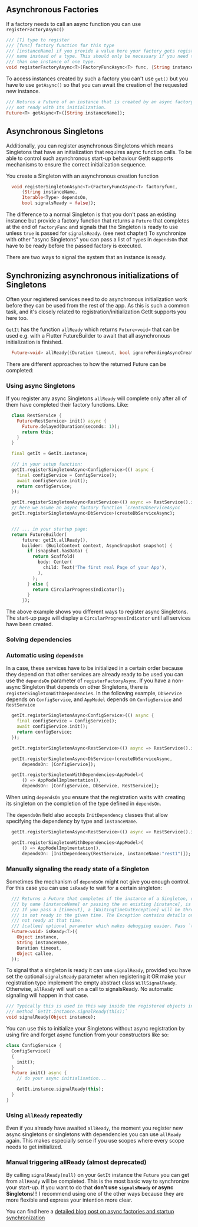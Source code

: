 
## Asynchronous Factories

If a factory needs to call an async function you can use `registerFactoryAsync()`

```dart
/// [T] type to register
/// [func] factory function for this type
/// [instanceName] if you provide a value here your factory gets registered with that
/// name instead of a type. This should only be necessary if you need to register more
/// than one instance of one type.
void registerFactoryAsync<T>(FactoryFuncAsync<T> func, {String instanceName});
```

To access instances created by such a factory you can't use `get()` but you have to use `getAsync()` so that
you can await the creation of the requested new instance.

```dart
/// Returns a Future of an instance that is created by an async factory or a Singleton that is
/// not ready with its initialization.
Future<T> getAsync<T>([String instanceName]);
```

## Asynchronous Singletons

Additionally, you can register asynchronous Singletons which means Singletons that have an initialization that requires async function calls. To be able to control such asynchronous start-up behaviour GetIt supports mechanisms to ensure the correct initialization sequence.

You create a Singleton with an asynchronous creation function

```dart
  void registerSingletonAsync<T>(FactoryFuncAsync<T> factoryfunc,
      {String instanceName,
      Iterable<Type> dependsOn,
      bool signalsReady = false});
```

The difference to a normal Singleton is that you don't pass an existing instance but provide a factory function
that returns a `Future` that completes at the end of `factoryFunc` and signals that the Singleton is ready to use unless `true` is passed for `signalsReady`. (see next chapter)
To synchronize with other "async Singletons" you can pass a list of `Type`s in `dependsOn` that have to be ready before the passed factory is executed.

There are two ways to signal the system that an instance is ready.

## Synchronizing asynchronous initializations of Singletons

Often your registered services need to do asynchronous initialization work before they can be used from the rest of the app. As this is such a common task, and it's closely related to registration/initialization GetIt supports you here too.

`GetIt` has the function `allReady` which returns `Future<void>` that can be used e.g. with a Flutter FutureBuilder to await that all asynchronous initialization is finished.

```dart
  Future<void> allReady({Duration timeout, bool ignorePendingAsyncCreation = false});
```

There are different approaches to how the returned Future can be completed:

### Using async Singletons

If you register any async Singletons `allReady` will complete only after all of them have completed their factory functions. Like:

```dart
  class RestService {
    Future<RestService> init() async {
      Future.delayed(Duration(seconds: 1));
      return this;
    }
  }

  final getIt = GetIt.instance;

  /// in your setup function:
  getIt.registerSingletonAsync<ConfigService>(() async {
    final configService = ConfigService();
    await configService.init();
    return configService;
  });

  getIt.registerSingletonAsync<RestService>(() async => RestService().init());
  // here we asume an async factory function `createDbServiceAsync`
  getIt.registerSingletonAsync<DbService>(createDbServiceAsync);


  /// ... in your startup page:
  return FutureBuilder(
      future: getIt.allReady(),
      builder: (BuildContext context, AsyncSnapshot snapshot) {
        if (snapshot.hasData) {
          return Scaffold(
            body: Center(
              child: Text('The first real Page of your App'),
            ),
          );
        } else {
          return CircularProgressIndicator();
        }
      });
```

The above example shows you different ways to register async Singletons. The start-up page will display a `CircularProgressIndicator` until all services have been created.

### Solving dependencies

### Automatic using `dependsOn`

In a case, these services have to be initialized in a certain order because they depend on that other services are already ready to be used you can use the `dependsOn` parameter of `registerFactoryAsync`. If you have a non-async Singleton that depends on other Singletons, there is `registerSingletonWithDependencies`. In the following example, `DbService` depends on `ConfigService`, and `AppModel` depends on `ConfigService` and `RestService`

```dart
  getIt.registerSingletonAsync<ConfigService>(() async {
    final configService = ConfigService();
    await configService.init();
    return configService;
  });

  getIt.registerSingletonAsync<RestService>(() async => RestService().init());

  getIt.registerSingletonAsync<DbService>(createDbServiceAsync,
      dependsOn: [ConfigService]);

  getIt.registerSingletonWithDependencies<AppModel>(
      () => AppModelImplmentation(),
      dependsOn: [ConfigService, DbService, RestService]);
```

When using `dependsOn` you ensure that the registration waits with creating its singleton on the completion of the type defined in `dependsOn`.

The `dependsOn` field also accepts `InitDependency` classes that allow specifying the dependency by type and `instanceName`.

```dart
  getIt.registerSingletonAsync<RestService>(() async => RestService().init(), instanceName:"rest1");

  getIt.registerSingletonWithDependencies<AppModel>(
      () => AppModelImplmentation(),
      dependsOn: [InitDependency(RestService, instanceName:"rest1")]);
```

### Manually signaling the ready state of a Singleton

Sometimes the mechanism of `dependsOn` might not give you enough control. For this case you can use `isReady` to wait for a certain singleton:

```dart
  /// Returns a Future that completes if the instance of a Singleton, defined by Type [T] or
  /// by name [instanceName] or passing the an existing [instance], is ready
  /// If you pass a [timeout], a [WaitingTimeOutException] will be thrown if the instance
  /// is not ready in the given time. The Exception contains details on which Singletons are
  /// not ready at that time.
  /// [callee] optional parameter which makes debugging easier. Pass `this` in here.
  Future<void> isReady<T>({
    Object instance,
    String instanceName,
    Duration timeout,
    Object callee,
  });
```

To signal that a singleton is ready it can use `signalReady`, provided you have set the optional `signalsReady` parameter when registering it OR make your registration type implement the empty abstract class `WillSignalReady`. Otherwise, `allReady` will wait on a call to signalsReady. No automatic signaling will happen in that case.

```dart
/// Typically this is used in this way inside the registered objects init
/// method `GetIt.instance.signalReady(this);`
void signalReady(Object instance);
```

You can use this to initialize your Singletons without async registration by using fire and forget async function from your constructors like so:

```dart
class ConfigService {
  ConfigService()
  {
    init();
  }
  Future init() async {
    // do your async initialisation...

    GetIt.instance.signalReady(this);
  }
}
```

### Using `allReady` repeatedly

Even if you already have awaited `allReady`, the moment you register new async singletons or singletons with dependencies you can use `allReady` again. This makes especially sense if you use scopes where every scope needs to get initialized.

### Manual triggering **allReady** (almost deprecated)

By calling `signalReady(null)` on your `GetIt` instance the `Future` you can get from `allReady` will be completed.
This is the most basic way to synchronize your start-up. If you want to do that **don't use `signalsReady` or async Singletons**!!!
I recommend using one of the other ways because they are more flexible and express your intention more clear.

You can find here a [detailed blog post on async factories and startup synchronization](https://blog.burkharts.net/lets-get-this-party-started-startup-orchestration-with-getit)
